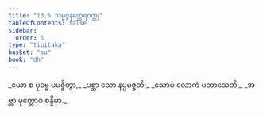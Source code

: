 ```yaml
---
title: "13.5 သမ္မဇ္ဇနတ္ထေရဝတ္ထု"
tableOfContents: false
sidebar:
  order: 5
type: "tipitaka"
basket: "su"
book: "dh"
---
```



<DynamicBreadcrumb />

<Division number="172" book="dh" e="ch" v="18" p="39">

<Paragraph number="185" type="verses" book="dh">
_ယော စ ပုဗ္ဗေ ပမဇ္ဇိတွာ,_  
_ပစ္ဆာ သော နပ္ပမဇ္ဇတိ;_  
_သောမံ လောကံ ပဘာသေတိ,_  
_အဗ္ဘာ မုတ္တောဝ စန္ဒိမာ._
</Paragraph>
</Division>